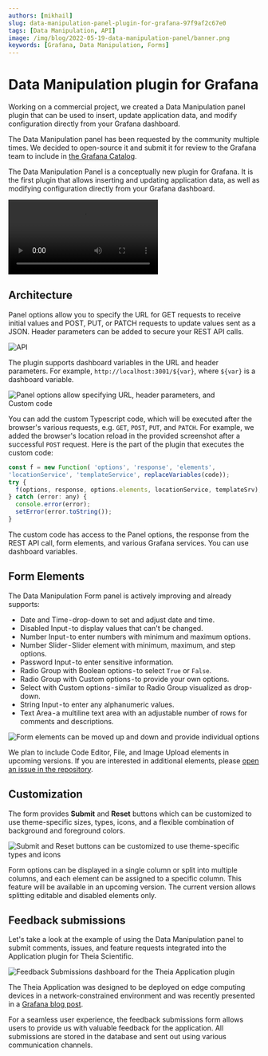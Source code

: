 ```yaml
---
authors: [mikhail]
slug: data-manipulation-panel-plugin-for-grafana-97f9af2c67e0
tags: [Data Manipulation, API]
image: /img/blog/2022-05-19-data-manipulation-panel/banner.png
keywords: [Grafana, Data Manipulation, Forms]
---
```



# Data Manipulation plugin for Grafana

Working on a commercial project, we created a Data Manipulation panel plugin that can be used to insert, update application data, and modify configuration directly from your Grafana dashboard.

<!--truncate-->

The Data Manipulation panel has been requested by the community multiple times. We decided to open-source it and submit it for review to the Grafana team to include in [the Grafana Catalog](https://grafana.com/grafana/plugins/volkovlabs-form-panel/).

The Data Manipulation Panel is a conceptually new plugin for Grafana. It is the first plugin that allows inserting and updating application data, as well as modifying configuration directly from your Grafana dashboard.

<Video
  src="https://www.youtube.com/embed/DXALVG8GijM"
  title="Manual data entering and User input into Dashboard."
/>

## Architecture

Panel options allow you to specify the URL for GET requests to receive initial values and POST, PUT, or PATCH requests to update values sent as a JSON. Header parameters can be added to secure your REST API calls.

![API](../../docs/volkovlabs-form-panel/img/form-api.png)

The plugin supports dashboard variables in the URL and header parameters. For example, `http://localhost:3001/${var}`, where `${var}` is a dashboard variable.

![Panel options allow specifying URL, header parameters, and Custom code](panel.png)

You can add the custom Typescript code, which will be executed after the browser's various requests, e.g. `GET`, `POST`, `PUT`, and `PATCH`. For example, we added the browser's location reload in the provided screenshot after a successful `POST` request. Here is the part of the plugin that executes the custom code:

```javascript
const f = new Function( 'options', 'response', 'elements',
'locationService', 'templateService', replaceVariables(code));
try {
  f(options, response, options.elements, locationService, templateSrv);
} catch (error: any) {
  console.error(error);
  setError(error.toString());
}
```

The custom code has access to the Panel options, the response from the REST API call, form elements, and various Grafana services. You can use dashboard variables.

## Form Elements

The Data Manipulation Form panel is actively improving and already supports:

- Date and Time - drop-down to set and adjust date and time.
- Disabled Input - to display values that can't be changed.
- Number Input - to enter numbers with minimum and maximum options.
- Number Slider - Slider element with minimum, maximum, and step options.
- Password Input - to enter sensitive information.
- Radio Group with Boolean options - to select `True` or `False`.
- Radio Group with Custom options - to provide your own options.
- Select with Custom options - similar to Radio Group visualized as drop-down.
- String Input - to enter any alphanumeric values.
- Text Area - a multiline text area with an adjustable number of rows for comments and descriptions.

![Form elements can be moved up and down and provide individual options](elements.png)

We plan to include Code Editor, File, and Image Upload elements in upcoming versions. If you are interested in additional elements, please [open an issue in the repository](https://github.com/volkovlabs/volkovlabs-form-panel).

## Customization

The form provides **Submit** and **Reset** buttons which can be customized to use theme-specific sizes, types, icons, and a flexible combination of background and foreground colors.

![Submit and Reset buttons can be customized to use theme-specific types and icons](buttons.png)

Form options can be displayed in a single column or split into multiple columns, and each element can be assigned to a specific column. This feature will be available in an upcoming version. The current version allows splitting editable and disabled elements only.

## Feedback submissions

Let's take a look at the example of using the Data Manipulation panel to submit comments, issues, and feature requests integrated into the Application plugin for Theia Scientific.

![Feedback Submissions dashboard for the Theia Application plugin](feedback.png)

The Theia Application was designed to be deployed on edge computing devices in a network-constrained environment and was recently presented in a [Grafana blog post](https://grafana.com/blog/2022/04/29/how-theia-scientific-and-volkov-labs-use-grafana-and-ai-to-analyze-scientific-images/).

For a seamless user experience, the feedback submissions form allows users to provide us with valuable feedback for the application. All submissions are stored in the database and sent out using various communication channels.
